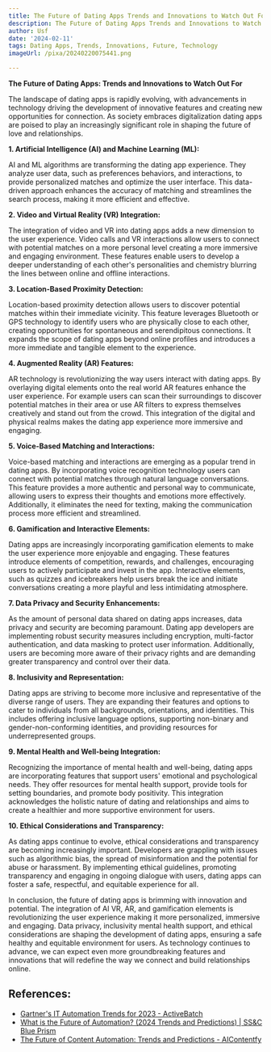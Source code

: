 ```yaml
---
title: The Future of Dating Apps Trends and Innovations to Watch Out For
description: The Future of Dating Apps Trends and Innovations to Watch Out For
author: Usf
date: '2024-02-11'
tags: Dating Apps, Trends, Innovations, Future, Technology
imageUrl: /pixa/20240220075441.png

---
```

**The Future of Dating  Apps: Trends and Innovations  to Watch Out  For**

The  landscape of dating apps is rapidly evolving, with advancements in technology driving the development of innovative  features and creating new  opportunities for  connection. As society embraces digitalization dating apps are poised to play an increasingly significant role in shaping the future of love and relationships.

**1. Artificial Intelligence (AI) and Machine Learning (ML):**

AI  and ML algorithms are  transforming the dating app experience. They analyze user data,  such as  preferences behaviors, and interactions, to provide personalized matches and optimize the user interface. This data-driven approach enhances the accuracy of matching and streamlines the search process, making it more efficient and effective.

**2. Video and Virtual Reality (VR) Integration:**

The integration of video and VR into dating apps  adds a new  dimension to the user experience. Video  calls and VR interactions  allow users to connect with potential matches on a more personal level creating a more immersive and engaging environment. These features enable users to develop a deeper understanding of each other's personalities and  chemistry blurring the lines between online and offline interactions.

**3. Location-Based  Proximity Detection:**

Location-based proximity detection allows  users to discover potential matches within their immediate  vicinity. This feature leverages Bluetooth or GPS technology to identify users who are physically  close to each other, creating  opportunities for  spontaneous and serendipitous connections. It  expands the scope of dating apps beyond online profiles  and introduces a  more immediate and tangible element to the experience.

**4.  Augmented Reality (AR) Features:**

AR technology is revolutionizing the way users interact with dating apps. By overlaying  digital  elements onto the real world  AR features enhance the user experience. For example users can scan their surroundings to discover potential matches in their area  or use AR filters to express themselves creatively and stand  out from the crowd. This integration of the digital and physical realms makes the dating app experience more immersive and engaging.

**5. Voice-Based Matching and Interactions:**

Voice-based matching and interactions are emerging as a popular trend in dating apps. By incorporating voice recognition technology users can connect with  potential matches through natural language conversations. This feature provides a more authentic and personal way to communicate, allowing users to express their thoughts and emotions more effectively. Additionally, it eliminates the need for texting, making the  communication process more efficient and streamlined.

**6. Gamification and Interactive Elements:**

Dating apps are increasingly incorporating gamification elements to make the user experience  more enjoyable and engaging. These features  introduce elements of competition, rewards, and challenges, encouraging  users to actively participate and  invest in the app. Interactive elements, such as  quizzes and icebreakers help users break the ice  and initiate conversations creating a more  playful and less intimidating atmosphere.

**7. Data Privacy and Security Enhancements:**

As the amount of  personal data shared on dating apps increases, data privacy and security are  becoming paramount. Dating app developers are implementing robust security measures including  encryption, multi-factor authentication, and data masking to protect  user information. Additionally, users are becoming more aware of their privacy rights  and  are demanding  greater transparency and control over their data.

**8. Inclusivity and Representation:**

Dating apps are striving to become more inclusive and representative of the diverse range of  users. They  are expanding their features and options to cater to individuals from all backgrounds, orientations, and identities. This includes  offering inclusive language options,  supporting non-binary and gender-non-conforming identities, and providing resources for underrepresented groups.

**9.  Mental Health and Well-being Integration:**

Recognizing the importance  of  mental health  and well-being, dating apps are incorporating features that support users' emotional and psychological needs. They offer resources for mental health support, provide tools for  setting boundaries, and promote body positivity. This integration acknowledges the holistic nature of dating and relationships and  aims  to create a healthier and more supportive environment for  users.

**10. Ethical Considerations and Transparency:**

As dating apps  continue to evolve, ethical considerations and transparency are becoming  increasingly important. Developers are grappling with issues such as algorithmic bias, the spread  of misinformation and  the potential for abuse or  harassment. By implementing  ethical guidelines, promoting transparency  and engaging in ongoing dialogue with users, dating apps can  foster a safe, respectful, and equitable experience for all.

In conclusion, the future of dating apps is brimming with innovation and potential.  The integration of AI VR, AR, and gamification elements is  revolutionizing the user experience making it  more personalized, immersive and engaging. Data privacy, inclusivity  mental health support, and ethical considerations are shaping the development of dating apps, ensuring a  safe healthy and equitable environment for  users. As  technology continues to advance, we can expect even more  groundbreaking features and innovations that will redefine the  way we connect and build relationships online.

## References:
- [Gartner's IT Automation Trends for 2023 - ActiveBatch](https://www.advsyscon.com/blog/gartner-it-automation/)
- [What is the Future of Automation? (2024 Trends and Predictions) | SS&C Blue Prism](https://www.blueprism.com/resources/blog/future-automation-trends-predictions/)
- [The Future of Content Automation: Trends and Predictions - AIContentfy](https://aicontentfy.com/en/blog/future-of-content-automation-trends-and-predictions)
